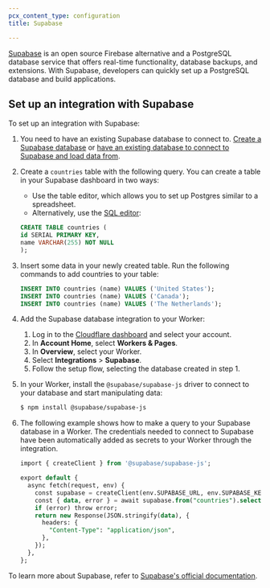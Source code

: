 ```yaml
---
pcx_content_type: configuration
title: Supabase

---
```



[Supabase](https://supabase.com/) is an open source Firebase alternative and a PostgreSQL database service that offers real-time functionality, database backups, and extensions. With Supabase, developers can quickly set up a PostgreSQL database and build applications.

<Render file="database_integrations_definition" />

## Set up an integration with Supabase

To set up an integration with Supabase:

1. You need to have an existing Supabase database to connect to. [Create a Supabase database](https://supabase.com/docs/guides/database/tables#creating-tables) or [have an existing database to connect to Supabase and load data from](https://supabase.com/docs/guides/database/tables#loading-data).

2. Create a `countries` table with the following query. You can create a table in your Supabase dashboard in two ways:

   * Use the table editor, which allows you to set up Postgres similar to a spreadsheet.
   * Alternatively, use the [SQL editor](https://supabase.com/docs/guides/database/overview#the-sql-editor):

   ```sql
   CREATE TABLE countries (
   id SERIAL PRIMARY KEY,
   name VARCHAR(255) NOT NULL
   );
   ```

3. Insert some data in your newly created table. Run the following commands to add countries to your table:

   ```sql
   INSERT INTO countries (name) VALUES ('United States');
   INSERT INTO countries (name) VALUES ('Canada');
   INSERT INTO countries (name) VALUES ('The Netherlands');
   ```

4. Add the Supabase database integration to your Worker:

   1. Log in to the [Cloudflare dashboard](https://dash.cloudflare.com) and select your account.
   2. In **Account Home**, select **Workers & Pages**.
   3. In **Overview**, select your Worker.
   4. Select **Integrations** > **Supabase**.
   5. Follow the setup flow, selecting the database created in step 1.

5. In your Worker, install the `@supabase/supabase-js`  driver to connect to your database and start manipulating data:

   ```sh
   $ npm install @supabase/supabase-js
   ```

6. The following example shows how to make a query to your Supabase database in a Worker. The credentials needed to connect to Supabase have been automatically added as secrets to your Worker through the integration.

   ```sql
   import { createClient } from '@supabase/supabase-js';

   export default {
     async fetch(request, env) {
       const supabase = createClient(env.SUPABASE_URL, env.SUPABASE_KEY);
       const { data, error } = await supabase.from("countries").select('*');
       if (error) throw error;
       return new Response(JSON.stringify(data), {
         headers: {
           "Content-Type": "application/json",
         },
       });
     },
   };
   ```

To learn more about Supabase, refer to [Supabase's official documentation](https://supabase.com/docs).
